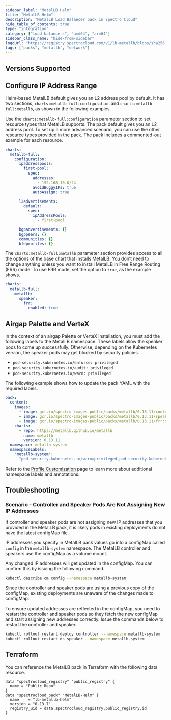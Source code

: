 ```yaml
---
sidebar_label: "MetalLB Helm"
title: "MetalLB Helm"
description: "MetalLB Load Balancer pack in Spectro Cloud"
hide_table_of_contents: true
type: "integration"
category: ["load balancers", "amd64", "arm64"]
sidebar_class_name: "hide-from-sidebar"
logoUrl: "https://registry.spectrocloud.com/v1/lb-metallb/blobs/sha256:3d09a1eab856a03d5b821062dcd1da624256e8f1e2ede404d88cb088d3adb945?type=image.webp"
tags: ["packs", "metallb", "network"]
---
```


<RedirectPackPage packName="lb-metallb-helm" />

## Versions Supported

<Tabs queryString="parent">

<TabItem label="0.13.x" value="0.13.x">

## Configure IP Address Range

Helm-based MetalLB default gives you an L2 address pool by default. It has two sections,
`charts:metallb-full:configuration` and `charts:metallb-full:metallb`, as shown in the following examples.

Use the `charts:metallb-full:configuration` parameter section to set resource types that MetalLB supports. The pack
default gives you an L2 address pool. To set up a more advanced scenario, you can use the other resource types provided
in the pack. The pack includes a commented-out example for each resource.

```yaml
charts:
  metallb-full:
    configuration:
      ipaddresspools:
        first-pool:
          spec:
            addresses:
              - 192.168.10.0/24
            avoidBuggyIPs: true
            autoAssign: true

      l2advertisements:
        default:
          spec:
            ipAddressPools:
              - first-pool

      bgpadvertisements: {}
      bgppeers: {}
      communities: {}
      bfdprofiles: {}
```

The `charts:metallb-full:metallb` parameter section provides access to all the options of the base chart that installs
MetalLB. You don’t need to change anything unless you want to install MetalLB in Free Range Routing (FRR) mode. To use
FRR mode, set the option to `true`, as the example shows.

```yaml
charts:
  metallb-full:
    metallb:
      speaker:
        frr:
          enabled: true
```

## Airgap Palette and VerteX

In the context of an airgap Palette or VerteX installation, you must add the following labels to the MetalLB namespace.
These labels allow the speaker pods to come up successfully. Otherwise, depending on the Kubernetes version, the speaker
pods may get blocked by security policies.

- `pod-security.kubernetes.io/enforce: privileged`
- `pod-security.kubernetes.io/audit: privileged`
- `pod-security.kubernetes.io/warn: privileged`

The following example shows how to update the pack YAML with the required labels.

```yaml {13-15}
pack:
  content:
    images:
      - image: gcr.io/spectro-images-public/packs/metallb/0.13.11/controller:v0.13.11
      - image: gcr.io/spectro-images-public/packs/metallb/0.13.11/speaker:v0.13.11
      - image: gcr.io/spectro-images-public/packs/metallb/0.13.11/frr:8.5.2
    charts:
      - repo: https://metallb.github.io/metallb
        name: metallb
        version: 0.13.11
  namespace: metallb-system
  namespaceLabels:
    "metallb-system":
      "pod-security.kubernetes.io/warn=privileged,pod-security.kubernetes.io/audit=privileged,pod-security.kubernetes.io/enforce=privileged,pod-security.kubernetes.io/enforce-version=v1.30"
```

Refer to the [Profile Customization](../profiles/profile-customization.md) page to learn more about additional namespace
labels and annotations.

## Troubleshooting

### Scenario - Controller and Speaker Pods Are Not Assigning New IP Addresses

If controller and speaker pods are not assigning new IP addresses that you provided in the MetalLB pack, it is likely
pods in existing deployments do not have the latest configMap file.

IP addresses you specify in MetalLB pack values go into a configMap called `config` in the `metallb-system` namespace.
The MetalLB controller and speakers use the configMap as a volume mount.

Any changed IP addresses will get updated in the configMap. You can confirm this by issuing the following command.

```bash
kubectl describe cm config --namespace metallb-system
```

Since the controller and speaker pods are using a previous copy of the configMap, existing deployments are unaware of
the changes made to configMap.

To ensure updated addresses are reflected in the configMap, you need to restart the controller and speaker pods so they
fetch the new configMap and start assigning new addresses correctly. Issue the commands below to restart the controller
and speaker.

```bash
kubectl rollout restart deploy controller --namespace metallb-system
kubectl rollout restart ds speaker --namespace metallb-system
```

</TabItem>
</Tabs>

## Terraform

You can reference the MetalLB pack in Terraform with the following data resource.

```hcl
data "spectrocloud_registry" "public_registry" {
  name = "Public Repo"
}
data "spectrocloud_pack" "MetalLB-Helm" {
  name    = "lb-metallb-helm"
  version = "0.13.7"
  registry_uid = data.spectrocloud_registry.public_registry.id
}
```
